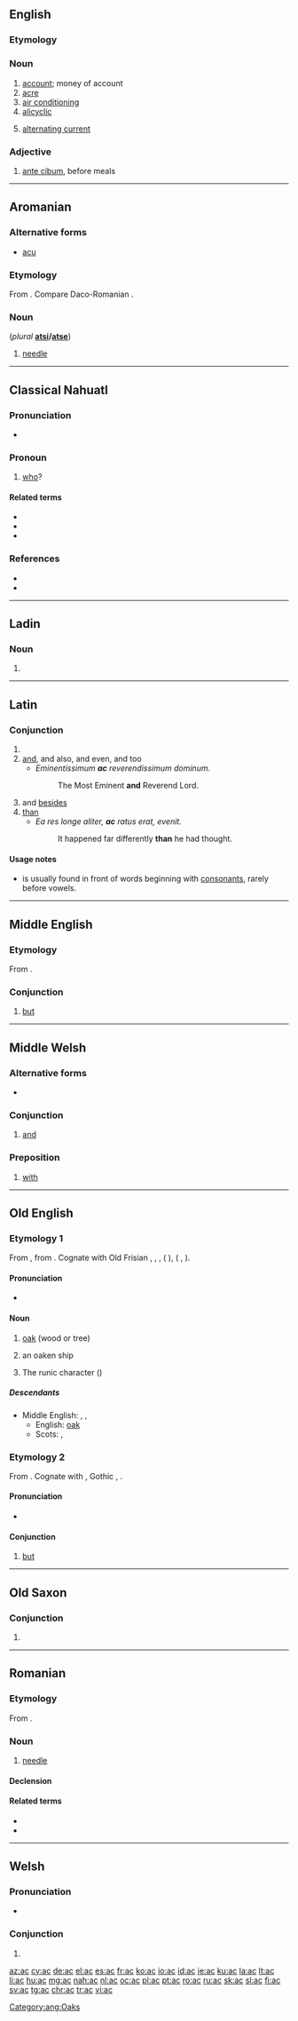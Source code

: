 {{also|Appendix:Variations of "ac"}}
==English==

===Etymology===

===Noun===
{{en-noun}}

# [[account]]; money of account
# [[acre]]
# [[air conditioning]]
# [[alicyclic]]
# {{context|electricity|lang=en}} [[alternating current]]

===Adjective===
{{en-adj|-}}

# {{context|medicine|lang=en}} [[ante cibum]], before meals

----

==Aromanian==

===Alternative forms===
* [[acu]]

===Etymology===
From {{etyl|la|rup}} {{term|acus|lang=la}}. Compare Daco-Romanian {{term|ac|lang=ro}}.

===Noun===
{{head|rup|noun|g=n}} (''plural'' '''[[atsi]]/[[atse]]''')

# [[needle]]

----

==Classical Nahuatl==

===Pronunciation===
* {{IPA|/aːk/|lang=nci}}

===Pronoun===
{{head|nci|pronoun|cat2=interrogative pronouns|plural|āc [[ihqueh]]|or|āquihqueh|head=āc}}

# [[who]]?

====Related terms====
* {{l|nci|ācah}}
* {{l|nci|āquin}}
* {{l|nci|ayāc}}

===References===
* {{reference-book|author=Karttunen, Frances|year=1983|title=An Analytical Dictionary of Nahuatl|location=Austin|publisher=University of Texas Press|pages=p. 1}}
* {{reference-book|author=Lockhart, James|year=2001|title=Nahuatl as Written: Lessons in Older Written Nahuatl, with Copious Examples and Texts|location=Stanford|publisher=Stanford University Press|pages=p. 210}}

----

==Ladin==

===Noun===
{{head|lld|noun plural form}}

# {{plural of|at|lang=lld}}
----

==Latin==

===Conjunction===
{{head|la|conjunction}}

# {{alternative form of|atque|lang=la}}
# [[and]], and also, and even, and too
#* ''Eminentissimum '''ac''' reverendissimum dominum.''
#*: The Most Eminent '''and''' Reverend Lord.
# and [[besides]]
# [[than]]
#* ''Ea res longe aliter, '''ac''' ratus erat, evenit.''
#*: It happened far differently '''than''' he had thought.

====Usage notes====
* {{term||ac}} is usually found in front of words beginning with [[consonant]]s, rarely before vowels.

----

==Middle English==

===Etymology===
From {{etyl|ang|enm}} {{term|ac|lang=ang}}.

===Conjunction===
{{head|enm|conjunction}}

# [[but]]

----
==Middle Welsh==

===Alternative forms===
* {{l|wlm|a}}

===Conjunction===
{{head|wlm|conjunction}}

# [[and]]

===Preposition===
{{head|wlm|preposition}}

# [[with]]

----

==Old English==

===Etymology 1===
From {{etyl|gem-pro|ang}} {{m|gem-pro|*aiks}}, from {{etyl|ine-pro|ang}} {{m|ine-pro|*eiǵ-}}. Cognate with Old Frisian {{term|ēk|lang=ofs}}, {{etyl|osx|-}} {{term|ēk|lang=osx}}, {{etyl|nl|-}} {{term|eik|lang=nl}}, {{etyl|goh|-}} {{term|eih|lang=goh}} ({{etyl|de|-}} {{term|Eiche|lang=de}}), {{etyl|non|-}} {{term|eik|lang=non}} ({{etyl|sv|-}} {{term|ek|lang=sv}}, {{etyl|da|-}} {{term|eg|lang=da}}).

====Pronunciation====
* {{IPA|/ɑːk/|lang=ang}}

====Noun====
{{ang-noun|head=āc|f}}

# [[oak]] (wood or tree)
# {{context|poetic|lang=ang}} an oaken ship
# The runic character {{lang|und|sc=Runr|ᚪ}} ({{IPAchar|/a/}})

=====Descendants=====
* Middle English: {{l|enm|ak}}, {{l|enm|ake}}, {{l|enm|ook}}
** English: [[oak]]
** Scots: {{l|sco|aik}}, {{l|sco|ake}}

[[Category:ang:Oaks]]

===Etymology 2===
From {{etyl|gem-pro|ang}} {{m|gem-pro|*ak}}. Cognate with {{etyl|osx|-}} {{term|ac|lang=osx}}, Gothic {{term|𐌰𐌺|lang=got}}, {{etyl|goh|-}} {{term|oh|lang=goh}}.

====Pronunciation====
* {{IPA|/ɑk/|lang=ang}}

====Conjunction====
{{head|ang|conjunction}}

# [[but]]

----

==Old Saxon==

===Conjunction===
{{head|osx|conjunction}}

# {{alternative form of|ak|lang=osx}}

----

==Romanian==

===Etymology===
From {{etyl|la|ro}} {{term|acus|lang=la}}.

===Noun===
{{ro-noun|n|ace}}

# [[needle]]

====Declension====
{{ro-noun-n|pl=ace|def=acul}}

====Related terms====
* {{l|ro|acar}}
* {{l|ro|ață}}

----
==Welsh==

===Pronunciation===
* {{IPA|/ak/|lang=cy}}

===Conjunction===
{{head|cy|conjunction}}

# {{alternative form of|a||and|from=prevocalic|lang=cy}}

[[az:ac]]
[[cy:ac]]
[[de:ac]]
[[el:ac]]
[[es:ac]]
[[fr:ac]]
[[ko:ac]]
[[io:ac]]
[[id:ac]]
[[ie:ac]]
[[ku:ac]]
[[la:ac]]
[[lt:ac]]
[[li:ac]]
[[hu:ac]]
[[mg:ac]]
[[nah:ac]]
[[nl:ac]]
[[oc:ac]]
[[pl:ac]]
[[pt:ac]]
[[ro:ac]]
[[ru:ac]]
[[sk:ac]]
[[sl:ac]]
[[fi:ac]]
[[sv:ac]]
[[tg:ac]]
[[chr:ac]]
[[tr:ac]]
[[vi:ac]]